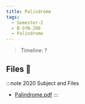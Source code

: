 ```yaml
---
title: Palindrome
tags:
  - Semester-2
  - B-SYN-200
  - Palindrome
---
```

> Timeline: ?


## Files 📂

:::note 2020 Subject and Files
- [Palindrome.pdf](https://github.com/Studio-17/Epitech-Subjects/raw/main/Semester-2/B-SYN-200/Palindrome/Palindrome.pdf)
:::
